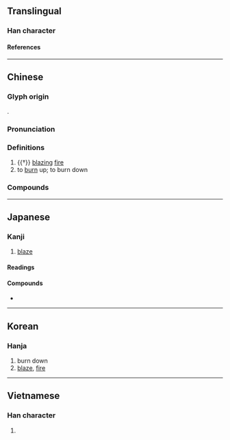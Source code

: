 {{character info}}
==Translingual==

===Han character===
{{Han char|rn=86|rad=火|as=13|sn=17|four=97847|canj=FHGE,FHME|ids=⿰火毀}}

====References====
{{Han ref|kx=0685.090|dkj=19478|dj=1098.020|hdz=32241.040|uh=71EC}}

----

==Chinese==
{{zh-forms|s=毁|t2=毀|ss=⿰圼殳}}

===Glyph origin===
{{Han etym}}
{{Han compound|火|t1=fire|毀|ls=psc|c1=s|c2=p}}.

===Pronunciation===
{{zh-pron
|m=huǐ
|c=wai2
|mn=húi
|mn-t=huin2
|mc=y
|oc=y
|ma=
|cat=v,n
}}

===Definitions===
{{zh-hanzi}}

# {{†}} [[blazing]] [[fire]]
# to [[burn]] up; to burn down

===Compounds===
{{zh-der|失燬|炸燬|熔燬|燬災|燬犀|損燬|焚燬|燒燬}}

----

==Japanese==

===Kanji===
{{ja-kanji|grade=|rs=火13}}

# [[blaze]]

====Readings====
{{ja-readings
|goon=き<き<くゐ
|kanon=き<き<くゐ
|kun=や-く
}}

====Compounds====
* {{ja-r|焼燬|しょうき}}

----

==Korean==

===Hanja===
{{ko-hanja|훼}}

# burn down
# [[blaze]], [[fire]]

----

==Vietnamese==

===Han character===
{{vi-readings|rs=火13|reading=hủy}}

# {{rfdef|vi|sort=火13}}